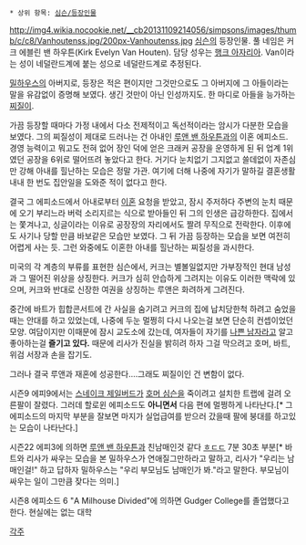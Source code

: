  * 상위 항목: [[심슨/등장인물]]

http://img4.wikia.nocookie.net/__cb20131109214056/simpsons/images/thumb/c/c8/Vanhoutenss.jpg/200px-Vanhoutenss.jpg
[[심슨]]의 등장인물. 풀 네임은 커크 에블린 밴 하우튼(Kirk Evelyn Van Houten). 담당 성우는 [[행크 아자리아]].
Van이라는 성이 네덜란드계에 붙는 성으로 네덜란드계로 추정된다.

[[밀하우스]]의 아버지로, 등장은 적은 편이지만 그것만으로도 그 아버지에 그 아들이라는 말을 유감없이 증명해 보였다. 생긴 것만이 아닌 인성까지도. 한 마디로 아들을 능가하는 [[찌질이]].

가끔 등장할 때마다 가정 내에서 다소 전제적이고 독선적이라는 암시가 다분한 모습을 보였다. 그의 찌질성이 제대로 드러나는 건 아내인 [[루앤 밴 하우튼]]과의 이혼 에피소드. 경영 능력이고 뭐고도 전혀 없어 장인 덕에 얻은 크래커 공장을 운영하게 된 뒤 업계 1위였던 공장을 6위로 떨어뜨려 놓았다고 한다. 거기다 눈치없기 그지없고 쓸데없이 자존심만 강해 아내를 힐난하는 모습은 정말 가관. 여기에 더해 나중에 자기가 말하길 결혼생활 내내 한 번도 집안일을 도와준 적이 없다고 한다.

결국 그 에피소드에서 아내로부터 [[이혼]] 요청을 받았고, 잠시 주저하다 주변의 눈치 때문에 오기 부리느라 버럭 소리지르는 식으로 받아들인 뒤 그의 인생은 급강하한다. 집에서는 쫓겨나고, 싱글이라는 이유로 공장장의 자리에서도 짤려 무직으로 전락한다. 이후에도 사기나 당할 만큼 바보같은 모습만 보였다. 그 뒤 가끔 등장하는 모습을 보면 여전히 어렵게 사는 듯. 그런 와중에도 이혼한 아내를 힐난하는 찌질성을 과시한다.

미국의 각 계층의 부류를 표현한 심슨에서, 커크는 별볼일없지만 가부장적인 현대 남성과 그 떨어진 위상을 상징한다. 커크가 심히 안습하게 그려지는 이유도 이러한 맥락에 있으며, 커크와 반대로 신장한 여권을 상징하는 루앤은 화려하게 그려진다.

중간에 바트가 힙합콘서트에 간 사실을 숨기려고 커크의 집에 납치당한척 하려고 숨었을때는 안대를 하고 있었는데, 나중에 두눈 멀쩡히 다시 나오는걸 보면 단순히 컨셉이었던 모양. 여담이지만 이때문에 잠시 교도소에 갔는데, 여자들이 자기를 [[나쁜 남자]]라고 알고 좋아하는걸 '''즐기고 있다.''' 때문에 리사가 진실을 밝히려 하자 그걸 막으려고 호머, 바트, 위검 서장과 손을 잡기도.

그러나 결국 루앤과 재혼에 성공한다....그래도 찌질이인 건 변함이 없다.

시즌9 에피9에서는 [[스네이크 제일버드]]가 [[호머 심슨]]을 죽이려고 설치한 트랩에 걸려 오른팔이 잘렸다. 그러데 할로윈 에피소드도 '''아니면서''' 다음 편에 멀쩡하게 나타난다.[* 그 에피소드의 마지막 부분을 잘보면 마지가 실업급여를 받으러 갔을때 팔에 붕대를 하고있는 모습이 나타난다.]

시즌22 에피3에 의하면 [[루앤 밴 하우튼]]과 친남매인것 같다 [[ㅎㄷㄷ]] 7분 30초 부분[* 바트와 리사가 싸우는 모습을 본 밀하우스가 연애질그만하라고 말하고, 리사가 "우리는 남매인걸!" 하고 답하자 밀하우스는 "우리 부모님도 남매인가 봐."라고 말한다. 부모님이 싸우는 일이 그만큼 잦다는 의미.]

시즌8 에피소드 6 "A Milhouse Divided"에 의하면 Gudger College를 졸업했다고 한다. 현실에는 없는 대학

[[각주]]
